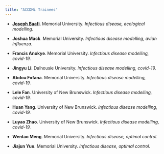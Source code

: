 ```yaml
---
title: "ACCDMi Trainees"
---
```


- [**Joseph Baafi**](https://jbaafi.github.io/joseph.baafi/). Memorial University. _Infectious disease, ecological modelling._

- **Joshua Mack**. Memorial University. _Infectious disease modelling, avian influenza._

- **Francis Anokye**. Memorial University. _Infectious disease modelling, covid-19._

- **Jingyu Li**. Dalhousie University. _Infectious disease modelling, covid-19._

- **Abdou Fofana**. Memorial University. _Infectious disease modelling, covid-19._

- **Lele Fan**. University of New Brunswick. _Infectious disease modelling, covid-19._

- **Huan Yang**. University of New Brunswick. _Infectious disease modelling, covid-19._

- **Luyao Zhao**. University of New Brunswick. _Infectious disease modelling, covid-19._

- **Wentao Meng**. Memorial University. _Infectious disease, optimal control._

- **Jiajun Yue**. Memorial University. _Infectious disease, optimal control._

